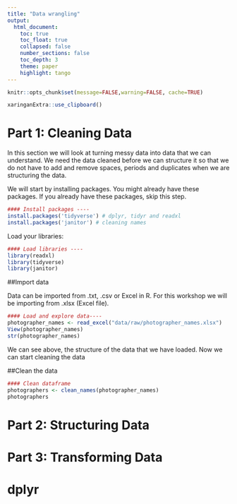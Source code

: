 ```yaml
---
title: "Data wrangling"
output:
  html_document:
    toc: true
    toc_float: true
    collapsed: false
    number_sections: false
    toc_depth: 3
    theme: paper
    highlight: tango
---
```


```r
knitr::opts_chunk$set(message=FALSE,warning=FALSE, cache=TRUE)
```

```r
xaringanExtra::use_clipboard()
```


# Part 1: Cleaning Data

In this section we will look at turning messy data into data that we can understand. We need the data cleaned before we can structure it so that we do not have to add and remove spaces, periods and duplicates when we are structuring the data.

We will start by installing packages. You might already have these packages. If you already have these packages, skip this step.

```r
#### Install packages ----
install.packages('tidyverse') # dplyr, tidyr and readxl 
install.packages('janitor') # cleaning names
```

Load your libraries:

```r
#### Load libraries ----
library(readxl)
library(tidyverse)
library(janitor)

```
##Import data

Data can be imported from .txt, .csv or Excel in R. For this workshop we will be importing from .xlsx (Excel file). 

```r
#### Load and explore data----
photographer_names <- read_excel("data/raw/photographer_names.xlsx")
View(photographer_names)
str(photographer_names)

```
We can see above, the structure of the data that we have loaded. Now we can start cleaning the data

##Clean the data
```r
#### Clean dataframe
photographers <- clean_names(photographer_names)
photographers
```




# Part 2: Structuring Data

# Part 3: Transforming Data
# dplyr